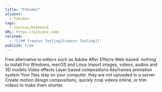 ```yaml
---
title: "Pikimov"
aliases:
  - Pikimov
tags:
  - sources/bookmark
URL: https://pikimov.com/
related:
  - "[[🗺️ Creator Tooling|Creator Tooling]]"
publish: true
---
```




Free alternative to editors such as Adobe After Effects
Web-based: nothing to install
For Windows, macOS and Linux
Import images, videos, audios and 3D models
Video effects
Layer based compositions
Keyframes animation system
Your files stay on your computer, they are not uploaded to a server
Create motion design compositions, quickly crop videos online, or trim videos to make them shorter.